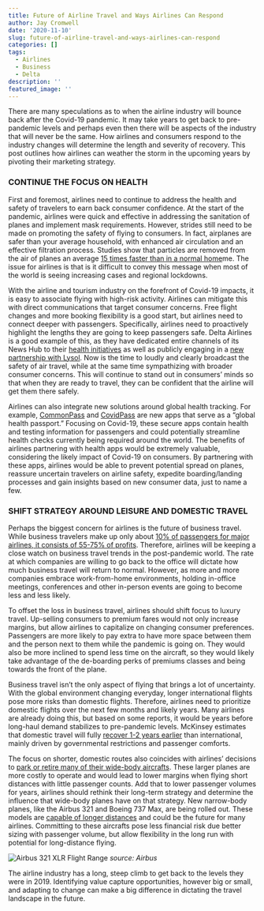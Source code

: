 ```yaml
---
title: Future of Airline Travel and Ways Airlines Can Respond
author: Jay Cromwell
date: '2020-11-10'
slug: future-of-airline-travel-and-ways-airlines-can-respond
categories: []
tags:
  - Airlines
  - Business
  - Delta
description: ''
featured_image: ''
---
```


There are many speculations as to when the airline industry will bounce back after the Covid-19 pandemic. It may take years to get back to pre-pandemic levels and perhaps even then there will be aspects of the industry that will never be the same. How airlines and consumers respond to the industry changes will determine the length and severity of recovery. This post outlines how airlines can weather the storm in the upcoming years by pivoting their marketing strategy.

### CONTINUE THE FOCUS ON HEALTH

First and foremost, airlines need to continue to address the health and safety of travelers to earn back consumer confidence. At the start of the pandemic, airlines were quick and effective in addressing the sanitation of planes and implement mask requirements. However, strides still need to be made on promoting the safety of flying to consumers. In fact, airplanes are safer than your average household, with enhanced air circulation and an effective filtration process. Studies show that particles are removed from the air of planes an average [15 times faster than in a normal home](https://www.usatoday.com/story/travel/airline-news/2020/10/15/coronavirus-study-finds-jetliners-safer-than-operating-rooms/3665469001/)me. The issue for airlines is that is it difficult to convey this message when most of the world is seeing increasing cases and regional lockdowns. 

With the airline and tourism industry on the forefront of Covid-19 impacts, it is easy to associate flying with high-risk activity. Airlines can mitigate this with direct communications that target consumer concerns. Free flight changes and more booking flexibility is a good start, but airlines need to connect deeper with passengers. Specifically, airlines need to proactively highlight the lengths they are going to keep passengers safe. Delta Airlines is a good example of this, as they have dedicated entire channels of its News Hub to their [health initiatives](https://news.delta.com/tags/health-safety) as well as publicly engaging in a [new partnership with Lysol](https://thepointsguy.com/news/delta-air-lines-lysol-partnership/). Now is the time to loudly and clearly broadcast the safety of air travel, while at the same time sympathizing with broader consumer concerns. This will continue to stand out in consumers' minds so that when they are ready to travel, they can be confident that the airline will get them there safely.

Airlines can also integrate new solutions around global health tracking. For example, [CommonPass](https://www.mobihealthnews.com/news/digital-health-passport-commonpass-begins-testing-help-travel-and-trade-resume) and [CovidPass](https://www.weforum.org/agenda/2020/07/covid-19-passport-app-health-travel-covidpass-quarantine-event/) are new apps that serve as a "global health passport." Focusing on Covid-19, these secure apps contain health and testing information for passengers and could potentially streamline health checks currently being required around the world. The benefits of airlines partnering with health apps would be extremely valuable, considering the likely impact of Covid-19 on consumers. By partnering with these apps, airlines would be able to prevent potential spread on planes, reassure uncertain travelers on airline safety, expedite boarding/landing processes and gain insights based on new consumer data, just to name a few.

### SHIFT STRATEGY AROUND LEISURE AND DOMESTIC TRAVEL

Perhaps the biggest concern for airlines is the future of business travel. While business travelers make up only about [10% of passengers for major airlines, it consists of 55-75% of profits](https://www.nytimes.com/2020/07/13/business/business-travel-hotels-airlines.html). Therefore, airlines will be keeping a close watch on business travel trends in the post-pandemic world. The rate at which companies are willing to go back to the office will dictate how much business travel will return to normal. However, as more and more companies embrace work-from-home environments, holding in-office meetings, conferences and other in-person events are going to become less and less likely. 

To offset the loss in business travel, airlines should shift focus to luxury travel. Up-selling consumers to premium fares would not only increase margins, but allow airlines to capitalize on changing consumer preferences. Passengers are more likely to pay extra to have more space between them and the person next to them while the pandemic is going on. They would also be more inclined to spend less time on the aircraft, so they would likely take advantage of the de-boarding perks of premiums classes and being towards the front of the plane.

Business travel isn't the only aspect of flying that brings a lot of uncertainty. With the global environment changing everyday, longer international flights pose more risks than domestic flights. Therefore, airlines need to prioritize domestic flights over the next few months and likely years. Many airlines are already doing this, but based on some reports, it would be years before long-haul demand stabilizes to pre-pandemic levels. McKinsey estimates that domestic travel will fully [recover 1-2 years earlier](https://www.mckinsey.com/industries/travel-logistics-and-transport-infrastructure/our-insights/covid-19-tourism-spend-recovery-in-numbers) than international, mainly driven by governmental restrictions and passenger comforts. 

The focus on shorter, domestic routes also coincides with airlines' decisions to [park or retire many of their wide-body aircrafts](https://thepointsguy.com/news/american-airlines-will-suspend-all-but-3-long-haul-routes-park-most-wide-body-jets/). These larger planes are more costly to operate and would lead to lower margins when flying short distances with little passenger counts. Add that to lower passenger volumes for years, airlines should rethink their long-term strategy and determine the influence that wide-body planes have on that strategy. New narrow-body planes, like the Airbus 321 and Boeing 737 Max, are being rolled out. These models are [capable of longer distances](https://algnewsletter.com/aviation/are-we-going-to-fly-smaller-covid-19-crisis-may-accelerate-the-boost-of-narrowbody-in-long-haul-flights/) and could be the future for many airlines. Committing to these aircrafts pose less financial risk due better sizing with passenger volume, but allow flexibility in the long run with potential for long-distance flying.

![Airbus 321 XLR Flight Range ](/images/Airbus.PNG)
*source: Airbus*


The airline industry has a long, steep climb to get back to the levels they were in 2019. Identifying value capture opportunities, however big or small, and adapting to change can make a big difference in dictating the travel landscape in the future.




